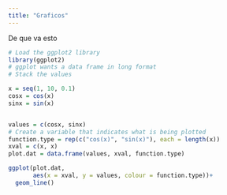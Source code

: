 ```yaml
---
title: "Graficos"
---
```


De que va esto

```r
# Load the ggplot2 library
library(ggplot2)
# ggplot wants a data frame in long format
# Stack the values

x = seq(1, 10, 0.1)
cosx = cos(x)
sinx = sin(x)


values = c(cosx, sinx)
# Create a variable that indicates what is being plotted
function.type = rep(c("cos(x)", "sin(x)"), each = length(x))
xval = c(x, x)
plot.dat = data.frame(values, xval, function.type)

ggplot(plot.dat, 
       aes(x = xval, y = values, colour = function.type))+
  geom_line()
```
